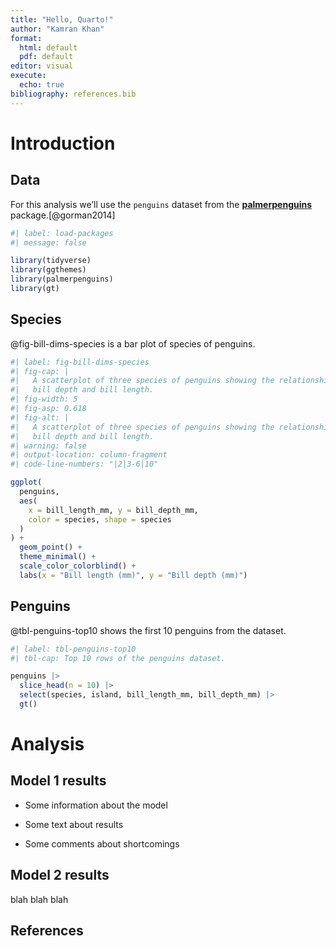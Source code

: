 ```yaml
---
title: "Hello, Quarto!"
author: "Kamran Khan"
format: 
  html: default
  pdf: default
editor: visual
execute: 
  echo: true
bibliography: references.bib
---
```


# Introduction

## Data

For this analysis we'll use the `penguins` dataset from the [**palmerpenguins**](https://allisonhorst.github.io/palmerpenguins/ "Link to palmerpenguins documentation") package.[@gorman2014]

```r
#| label: load-packages
#| message: false

library(tidyverse)
library(ggthemes)
library(palmerpenguins)
library(gt)
```

## Species

@fig-bill-dims-species is a bar plot of species of penguins.

```r
#| label: fig-bill-dims-species
#| fig-cap: |
#|   A scatterplot of three species of penguins showing the relationship between 
#|   bill depth and bill length.
#| fig-width: 5
#| fig-asp: 0.618
#| fig-alt: |
#|   A scatterplot of three species of penguins showing the relationship between 
#|   bill depth and bill length.
#| warning: false
#| output-location: column-fragment
#| code-line-numbers: "|2|3-6|10"

ggplot(
  penguins,
  aes(
    x = bill_length_mm, y = bill_depth_mm,
    color = species, shape = species
  )
) +
  geom_point() +
  theme_minimal() +
  scale_color_colorblind() +
  labs(x = "Bill length (mm)", y = "Bill depth (mm)")
```

## Penguins

@tbl-penguins-top10 shows the first 10 penguins from the dataset.

```r
#| label: tbl-penguins-top10
#| tbl-cap: Top 10 rows of the penguins dataset.

penguins |>
  slice_head(n = 10) |>
  select(species, island, bill_length_mm, bill_depth_mm) |>
  gt()
```

# Analysis

## Model 1 results

::: incremental
-   Some information about the model

-   Some text about results

-   Some comments about shortcomings
:::

## Model 2 results

blah blah blah

## References
